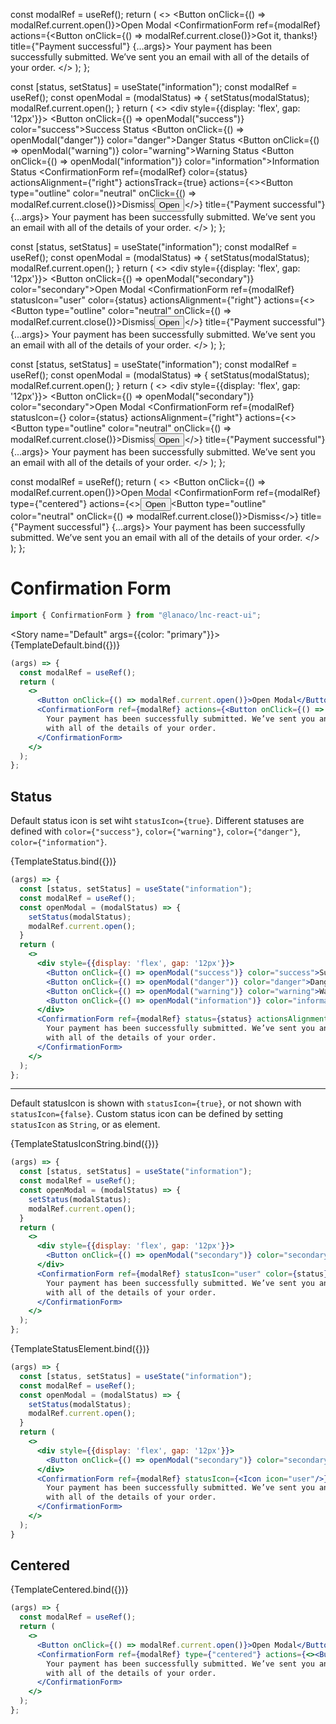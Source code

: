 
<Meta title="Utility/Confirmation Form" component={ConfirmationForm} />

  const modalRef = useRef();
  return (
    <>
      <Button onClick={() => modalRef.current.open()}>Open Modal</Button>
      <ConfirmationForm ref={modalRef} actions={<Button onClick={() => modalRef.current.close()}>Got it, thanks!</Button>} title={"Payment successful"} {...args}>
        Your payment has been successfully submitted. We’ve sent you an email
        with all of the details of your order.
      </ConfirmationForm>
    </>
  );
};

  const [status, setStatus] = useState("information");
  const modalRef = useRef();
  const openModal = (modalStatus) => {
    setStatus(modalStatus);
    modalRef.current.open();
  }
  return (
    <>
      <div style={{display: 'flex', gap: '12px'}}>
        <Button onClick={() => openModal("success")} color="success">Success Status</Button>
        <Button onClick={() => openModal("danger")} color="danger">Danger Status</Button>
        <Button onClick={() => openModal("warning")} color="warning">Warning Status</Button>
        <Button onClick={() => openModal("information")} color="information">Information Status</Button>
      </div>
      <ConfirmationForm ref={modalRef} color={status} actionsAlignment={"right"} actionsTrack={true} actions={<><Button type="outline" color="neutral" onClick={() => modalRef.current.close()}>Dismiss</Button><Button type="tinted" color="secondary">Open</Button></>} title={"Payment successful"} {...args}>
        Your payment has been successfully submitted. We’ve sent you an email
        with all of the details of your order.
      </ConfirmationForm>
    </>
  );
};

  const [status, setStatus] = useState("information");
  const modalRef = useRef();
  const openModal = (modalStatus) => {
    setStatus(modalStatus);
    modalRef.current.open();
  }
  return (
    <>
      <div style={{display: 'flex', gap: '12px'}}>
        <Button onClick={() => openModal("secondary")} color="secondary">Open Modal</Button>
      </div>
      <ConfirmationForm ref={modalRef} statusIcon="user" color={status} actionsAlignment={"right"} actions={<><Button type="outline" color="neutral" onClick={() => modalRef.current.close()}>Dismiss</Button><Button type="tinted" color="secondary">Open</Button></>} title={"Payment successful"} {...args}>
        Your payment has been successfully submitted. We’ve sent you an email
        with all of the details of your order.
      </ConfirmationForm>
    </>
  );
};


  const [status, setStatus] = useState("information");
  const modalRef = useRef();
  const openModal = (modalStatus) => {
    setStatus(modalStatus);
    modalRef.current.open();
  }
  return (
    <>
      <div style={{display: 'flex', gap: '12px'}}>
        <Button onClick={() => openModal("secondary")} color="secondary">Open Modal</Button>
      </div>
      <ConfirmationForm ref={modalRef} statusIcon={<Icon icon="user"/>} color={status} actionsAlignment={"right"} actions={<><Button type="outline" color="neutral" onClick={() => modalRef.current.close()}>Dismiss</Button><Button type="tinted" color="secondary">Open</Button></>} title={"Payment successful"} {...args}>
        Your payment has been successfully submitted. We’ve sent you an email
        with all of the details of your order.
      </ConfirmationForm>
    </>
  );
};

  const modalRef = useRef();
  return (
    <>
      <Button onClick={() => modalRef.current.open()}>Open Modal</Button>
      <ConfirmationForm ref={modalRef} type={"centered"} actions={<><Button type="tinted" color="secondary">Open</Button><Button type="outline" color="neutral" onClick={() => modalRef.current.close()}>Dismiss</Button></>} title={"Payment successful"} {...args}>
        Your payment has been successfully submitted. We’ve sent you an email
        with all of the details of your order.
      </ConfirmationForm>
    </>
  );
};


# Confirmation Form

```jsx
import { ConfirmationForm } from "@lanaco/lnc-react-ui";
```

<Story name="Default" args={{color: "primary"}}>
  {TemplateDefault.bind({})}
</Story>

```jsx
(args) => {
  const modalRef = useRef();
  return (
    <>
      <Button onClick={() => modalRef.current.open()}>Open Modal</Button>
      <ConfirmationForm ref={modalRef} actions={<Button onClick={() => modalRef.current.close()}>Got it, thanks!</Button>} title={"Payment successful"} {...args}>
        Your payment has been successfully submitted. We’ve sent you an email
        with all of the details of your order.
      </ConfirmationForm>
    </>
  );
};
```

<ArgsTable story="Default" />

## Status

Default status icon is set wiht `statusIcon={true}`. Different statuses are defined with `color={"success"}`, `color={"warning"}`, `color={"danger"}`, `color={"information"}`.

<Story name="Status" args={{}}>
  {TemplateStatus.bind({})}
</Story>

```jsx
(args) => {
  const [status, setStatus] = useState("information");
  const modalRef = useRef();
  const openModal = (modalStatus) => {
    setStatus(modalStatus);
    modalRef.current.open();
  }
  return (
    <>
      <div style={{display: 'flex', gap: '12px'}}>
        <Button onClick={() => openModal("success")} color="success">Success Status</Button>
        <Button onClick={() => openModal("danger")} color="danger">Danger Status</Button>
        <Button onClick={() => openModal("warning")} color="warning">Warning Status</Button>
        <Button onClick={() => openModal("information")} color="information">Information Status</Button>
      </div>
      <ConfirmationForm ref={modalRef} status={status} actionsAlignment={"right"} actionsTrack={true} actions={<><Button text="Dismiss" type="outline" color="neutral" onClick={() => modalRef.current.close()}>Dismiss</Button><Button text="Open" type="tinted" color="secondary">Open</Button></>} title={"Payment successful"} {...args}>
        Your payment has been successfully submitted. We’ve sent you an email
        with all of the details of your order.
      </ConfirmationForm>
    </>
  );
};
```

---
Default statusIcon is shown with `statusIcon={true}`, or not shown with `statusIcon={false}`. Custom status icon can be defined by setting `statusIcon` as `String`, or as element.

<Story name="Status Icon" args={{}}>
  {TemplateStatusIconString.bind({})}
</Story>

```jsx
(args) => {
  const [status, setStatus] = useState("information");
  const modalRef = useRef();
  const openModal = (modalStatus) => {
    setStatus(modalStatus);
    modalRef.current.open();
  }
  return (
    <>
      <div style={{display: 'flex', gap: '12px'}}>
        <Button onClick={() => openModal("secondary")} color="secondary">Open Modal</Button>
      </div>
      <ConfirmationForm ref={modalRef} statusIcon="user" color={status} actionsAlignment={"right"} actions={<><Button type="outline" color="neutral" onClick={() => modalRef.current.close()}>Dismiss</Button><Button type="tinted" color="secondary">Open</Button></>} title={"Payment successful"} {...args}>
        Your payment has been successfully submitted. We’ve sent you an email
        with all of the details of your order.
      </ConfirmationForm>
    </>
  );
};
```

<Story name="Status Element" args={{}}>
  {TemplateStatusElement.bind({})}
</Story>

```jsx
(args) => {
  const [status, setStatus] = useState("information");
  const modalRef = useRef();
  const openModal = (modalStatus) => {
    setStatus(modalStatus);
    modalRef.current.open();
  }
  return (
    <>
      <div style={{display: 'flex', gap: '12px'}}>
        <Button onClick={() => openModal("secondary")} color="secondary">Open Modal</Button>
      </div>
      <ConfirmationForm ref={modalRef} statusIcon={<Icon icon="user"/>} color={status} actionsAlignment={"right"} actions={<><Button type="outline" color="neutral" onClick={() => modalRef.current.close()}>Dismiss</Button><Button type="tinted" color="secondary">Open</Button></>} title={"Payment successful"} {...args}>
        Your payment has been successfully submitted. We’ve sent you an email
        with all of the details of your order.
      </ConfirmationForm>
    </>
  );
}
```

## Centered

<Story name="Centered" args={{}}>
  {TemplateCentered.bind({})}
</Story>

```jsx
(args) => {
  const modalRef = useRef();
  return (
    <>
      <Button onClick={() => modalRef.current.open()}>Open Modal</Button>
      <ConfirmationForm ref={modalRef} type={"centered"} actions={<><Button type="tinted" color="secondary">Open</Button><Button type="outline" color="neutral" onClick={() => modalRef.current.close()}>Dismiss</Button></>} title={"Payment successful"} {...args}>
        Your payment has been successfully submitted. We’ve sent you an email
        with all of the details of your order.
      </ConfirmationForm>
    </>
  );
};
```
